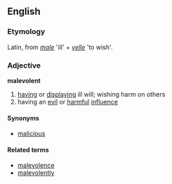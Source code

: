 ==English==

===Etymology===
Latin, from ''[[male]]'' 'ill' + ''[[velle]]'' 'to wish'.

===Adjective===
'''malevolent'''
# [[having]] or [[displaying]] ill will; wishing harm on others
# having an [[evil]] or [[harmful]] [[influence]]

====Synonyms====
* [[malicious]]

====Related terms====
*[[malevolence]]
*[[malevolently]]